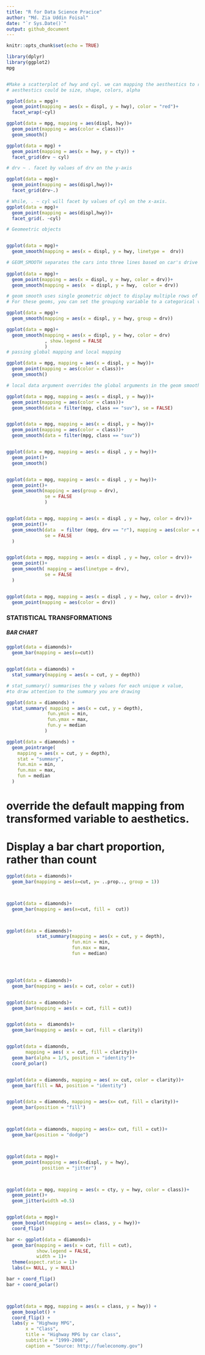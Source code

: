 ```yaml
---
title: "R for Data Science Pracice"
author: "Md. Zia Uddin Foisal"
date: "`r Sys.Date()`"
output: github_document
---
```


```r
knitr::opts_chunk$set(echo = TRUE)
```


```r
library(dplyr)
library(ggplot2)
mpg


#Make a scatterplot of hwy and cyl. we can mapping the aesthestics to reveal extra information
# aesthestics could be size, shape, colors, alpha

ggplot(data = mpg)+
  geom_point(mapping = aes(x = displ, y = hwy), color = "red")+
  facet_wrap(~cyl)

ggplot(data = mpg, mapping = aes(displ, hwy))+
  geom_point(mapping = aes(color = class))+
  geom_smooth()

```


```r
ggplot(data = mpg) +
  geom_point(mapping = aes(x = hwy, y = cty)) +
  facet_grid(drv ~ cyl)

# drv ~ . facet by values of drv on the y-axis

ggplot(data = mpg)+
  geom_point(mapping = aes(displ,hwy))+
  facet_grid(drv~.)

# While, . ~ cyl will facet by values of cyl on the x-axis.
ggplot(data = mpg)+
  geom_point(mapping = aes(displ,hwy))+
  facet_grid(. ~cyl)
```
```r



# Geomeetric objects


ggplot(data = mpg)+
  geom_smooth(mapping = aes(x = displ, y = hwy, linetype =  drv))

# GEOM_SMOOTH separates the cars into three lines based on car's drive train
 
ggplot(data = mpg)+
  geom_point(mapping = aes(x = displ, y = hwy, color = drv))+
  geom_smooth(mapping = aes(x  = displ, y = hwy,  color = drv))

# geom smooth uses single geometric object to display multiple rows of data 
# For these geoms, you can set the grouping variable to a categorical variable

ggplot(data = mpg)+
  geom_smooth(mapping = aes(x = displ, y = hwy, group = drv))

ggplot(data = mpg)+
  geom_smooth(mapping = aes(x = displ, y = hwy, color = drv)
              , show.legend = FALSE
              )
# passing global mapping and local mapping

ggplot(data = mpg, mapping = aes(x = displ, y = hwy))+
  geom_point(mapping = aes(color = class))+
  geom_smooth()

# local data argument overrides the global arguments in the geom smooth functions 

ggplot(data = mpg, mapping = aes(x = displ, y = hwy))+
  geom_point(mapping = aes(color = class))+
  geom_smooth(data = filter(mpg, class == "suv"), se = FALSE)


ggplot(data = mpg, mapping = aes(x = displ, y = hwy))+
  geom_point(mapping = aes(color = class))+
  geom_smooth(data = filter(mpg, class == "suv"))


ggplot(data = mpg, mapping = aes(x = displ , y = hwy))+
  geom_point()+
  geom_smooth()


ggplot(data = mpg, mapping = aes(x = displ , y = hwy))+
  geom_point()+
  geom_smooth(mapping = aes(group = drv),
              se = FALSE
              )


ggplot(data = mpg, mapping = aes(x = displ , y = hwy, color = drv))+
  geom_point()+
  geom_smooth(data  = filter (mpg, drv == "r"), mapping = aes(color = drv),
              se = FALSE
  )


ggplot(data = mpg, mapping = aes(x = displ , y = hwy, color = drv))+
  geom_point()+
  geom_smooth( mapping = aes(linetype = drv),
              se = FALSE
  )


ggplot(data = mpg, mapping = aes(x = displ , y = hwy, color = drv))+
  geom_point(mapping = aes(color = drv))
```



### STATISTICAL TRANSFORMATIONS 
##### BAR CHART 

```r
ggplot(data = diamonds)+
  geom_bar(mapping = aes(x=cut))


ggplot(data = diamonds) +
  stat_summary(mapping = aes(x = cut, y = depth))

# stat_summary() summarises the y values for each unique x value, 
#to draw attention to the summary you are drawing

ggplot(data = diamonds) +
  stat_summary( mapping = aes(x = cut, y = depth),
               fun.ymin = min,
               fun.ymax = max,
               fun.y = median
              )

ggplot(data = diamonds) +
  geom_pointrange(
    mapping = aes(x = cut, y = depth),
    stat = "summary",
    fun.min = min,
    fun.max = max,
    fun = median
  )
```



# override the default mapping from transformed variable to aesthetics.
# Display a bar chart proportion, rather than count

```r
ggplot(data = diamonds)+
  geom_bar(mapping = aes(x=cut, y= ..prop.., group = 1))



ggplot(data = diamonds)+
  geom_bar(mapping = aes(x=cut, fill =  cut))



ggplot(data = diamonds)+
           stat_summary(mapping = aes(x = cut, y = depth),
                        fun.min = min,
                        fun.max = max,
                        fun = median)




ggplot(data = diamonds)+
  geom_bar(mapping = aes(x = cut, color = cut))


ggplot(data = diamonds)+
  geom_bar(mapping = aes(x = cut, fill = cut))


ggplot(data =  diamonds)+
  geom_bar(mapping = aes(x = cut, fill = clarity))


ggplot(data = diamonds, 
       mapping = aes( x = cut, fill = clarity))+
  geom_bar(alpha = 1/5, position = "identity")+
  coord_polar()


ggplot(data = diamonds, mapping = aes( x= cut, color = clarity))+
  geom_bar(fill = NA, position = "identity")


ggplot(data = diamonds, mapping = aes(x= cut, fill = clarity))+
  geom_bar(position = "fill")



ggplot(data = diamonds, mapping = aes(x= cut, fill = cut))+
  geom_bar(position = "dodge")



ggplot(data = mpg)+
  geom_point(mapping = aes(x=displ, y = hwy),
             position = "jitter")



ggplot(data = mpg, mapping = aes(x = cty, y = hwy, color = class))+
  geom_point()+
  geom_jitter(width =0.5)


ggplot(data = mpg)+
  geom_boxplot(mapping = aes(x= class, y = hwy))+
  coord_flip()

bar <- ggplot(data = diamonds)+
  geom_bar(mapping = aes(x = cut, fill = cut),
           show.legend = FALSE,
           width = 1)+
  theme(aspect.ratio = 1)+
  labs(x= NULL, y = NULL)

bar + coord_flip()
bar + coord_polar()



ggplot(data = mpg, mapping = aes(x = class, y = hwy)) +
  geom_boxplot() +
  coord_flip() +
  labs(y = "Highway MPG",
       x = "Class",
       title = "Highway MPG by car class",
       subtitle = "1999-2008",
       caption = "Source: http://fueleconomy.gov")
```

